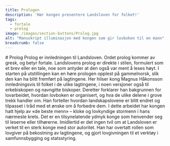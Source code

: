 ```yaml
---
title: Prologen
description: 'Hør kongen presentere Landsloven for folket!'
tags:
  - fortale
  - prolog
image: /images/section-buttons/Prolog.jpg
alt: "Manuskript illuminasjon med kongen som gir lovboken til en mann"
breadcrumb: false
---
```



<SitatHero 
    title='Prolog' 
    ingress='«Magnus, med Guds miskunn Norges konge, sønn av kong Håkon, sønnesønn av kong Sverre, sender Guds og sin hilsen til alle Guds og sine venner i Gulatings lovområde»'  
    footer=''
/>

<Container>
    # Prolog
</Container>

<Container stil="firstletter text-left text-xl" columns={2} margin={10}>
        Prolog er innledningen til Landsloven. Ordet prolog kommer av gresk, og betyr fortale. Landslovens prolog er direkte i stilen, formulert som et brev eller en tale, noe som antyder at den også var ment å leses høyt. I starten på utstillingen kan en høre prologen opplest på gammelnorsk, slik den kan ha blitt fremført på lagtingene. Her hilser kong Magnus Håkonsson innledningsvis til folket i de ulike lagtingene, i noen versjoner også til erkebiskopen og navngitte biskoper. Deretter forklarer han bakgrunnen for lovarbeidet, hvordan lovboken er organisert, og hva de ulike delene i grove trekk handler om. Han forteller hvordan landskapslovene er blitt endret og tilpasset i tråd med et ønske om å forbedre dem. I dette arbeidet har kongen hatt hjelp av «de beste menn» – kloke og lovkyndige stormenn i hans nærmeste krets. Det er en tilsynelatende ydmyk konge som henvender seg til leserne eller tilhørerne. Imidlertid er det ingen tvil om at Landsloven er verket til en sterk konge med stor autoritet. Han har overtatt rollen som lovgiver på bekostning av lagtingene, og gjort lovgivningen til et verktøy i samfunnsbygging og statsstyring.
</Container>


<Container>
    <Spacer height={10} />
    <SubTextsCards items={site.prologen} meta={meta}  />
 </Container>



 